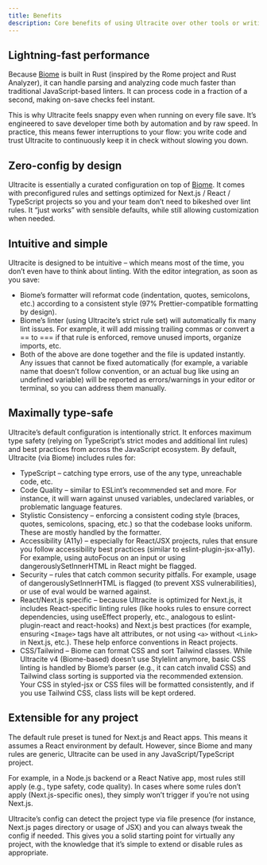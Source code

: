 ```yaml
---
title: Benefits
description: Core benefits of using Ultracite over other tools or writing your own config.
---
```


## Lightning-fast performance

Because [Biome](https://biomejs.dev/) is built in Rust (inspired by the Rome project and Rust Analyzer), it can handle parsing and analyzing code much faster than traditional JavaScript-based linters. It can process code in a fraction of a second, making on-save checks feel instant.

This is why Ultracite feels snappy even when running on every file save. It’s engineered to save developer time both by automation and by raw speed. In practice, this means fewer interruptions to your flow: you write code and trust Ultracite to continuously keep it in check without slowing you down.

## Zero-config by design

Ultracite is essentially a curated configuration on top of [Biome](https://biomejs.dev/). It comes with preconfigured rules and settings optimized for Next.js / React / TypeScript projects so you and your team don’t need to bikeshed over lint rules. It “just works” with sensible defaults, while still allowing customization when needed.

## Intuitive and simple

Ultracite is designed to be intuitive – which means most of the time, you don’t even have to think about linting. With the editor integration, as soon as you save:

- Biome’s formatter will reformat code (indentation, quotes, semicolons, etc.) according to a consistent style (97% Prettier-compatible formatting by design).
- Biome’s linter (using Ultracite’s strict rule set) will automatically fix many lint issues. For example, it will add missing trailing commas or convert a == to === if that rule is enforced, remove unused imports, organize imports, etc.
- Both of the above are done together and the file is updated instantly. Any issues that cannot be fixed automatically (for example, a variable name that doesn’t follow convention, or an actual bug like using an undefined variable) will be reported as errors/warnings in your editor or terminal, so you can address them manually.

## Maximally type-safe

Ultracite’s default configuration is intentionally strict. It enforces maximum type safety (relying on TypeScript’s strict modes and additional lint rules) and best practices from across the JavaScript ecosystem. By default, Ultracite (via Biome) includes rules for:

- TypeScript – catching type errors, use of the any type, unreachable code, etc.
- Code Quality – similar to ESLint’s recommended set and more. For instance, it will warn against unused variables, undeclared variables, or problematic language features.
- Stylistic Consistency – enforcing a consistent coding style (braces, quotes, semicolons, spacing, etc.) so that the codebase looks uniform. These are mostly handled by the formatter.
- Accessibility (A11y) – especially for React/JSX projects, rules that ensure you follow accessibility best practices (similar to eslint-plugin-jsx-a11y). For example, using autoFocus on an input or using dangerouslySetInnerHTML in React might be flagged.
- Security – rules that catch common security pitfalls. For example, usage of dangerouslySetInnerHTML is flagged (to prevent XSS vulnerabilities), or use of eval would be warned against.
- React/Next.js specific – because Ultracite is optimized for Next.js, it includes React-specific linting rules (like hooks rules to ensure correct dependencies, using useEffect properly, etc., analogous to eslint-plugin-react and react-hooks) and Next.js best practices (for example, ensuring `<Image>` tags have alt attributes, or not using `<a>` without `<Link>` in Next.js, etc.). These help enforce conventions in React projects.
- CSS/Tailwind – Biome can format CSS and sort Tailwind classes. While Ultracite v4 (Biome-based) doesn’t use Stylelint anymore, basic CSS linting is handled by Biome’s parser (e.g., it can catch invalid CSS) and Tailwind class sorting is supported via the recommended extension. Your CSS in styled-jsx or CSS files will be formatted consistently, and if you use Tailwind CSS, class lists will be kept ordered.

## Extensible for any project

The default rule preset is tuned for Next.js and React apps. This means it assumes a React environment by default. However, since Biome and many rules are generic, Ultracite can be used in any JavaScript/TypeScript project.

For example, in a Node.js backend or a React Native app, most rules still apply (e.g., type safety, code quality). In cases where some rules don’t apply (Next.js-specific ones), they simply won’t trigger if you’re not using Next.js.

Ultracite’s config can detect the project type via file presence (for instance, Next.js pages directory or usage of JSX) and you can always tweak the config if needed. This gives you a solid starting point for virtually any project, with the knowledge that it’s simple to extend or disable rules as appropriate.